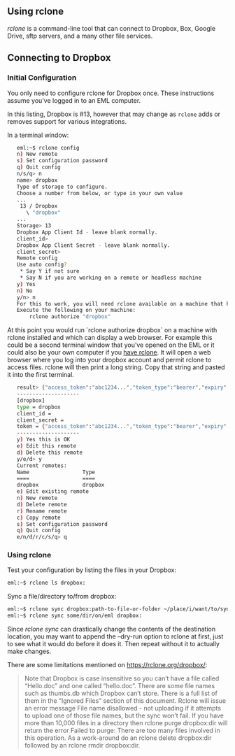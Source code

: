

Using rclone
------------

*rclone* is a command-line tool that can connect to Dropbox, Box, Google
Drive, sftp servers, and a many other file services.

Connecting to Dropbox
---------------------

### Initial Configuration

You only need to configure rclone for Dropbox once. These instructions
assume you've logged in to an EML computer.

:::{.callout-note}
In this listing, Dropbox is #13, however that may change as `rclone` adds or removes support for various integrations.
:::

In a terminal window:

```bash
   eml:~$ rclone config
   n) New remote
   s) Set configuration password
   q) Quit config
   n/s/q> n
   name> dropbox
   Type of storage to configure.
   Choose a number from below, or type in your own value
   ...
    13 / Dropbox
      \ "dropbox"
   ...
   Storage> 13
   Dropbox App Client Id - leave blank normally.
   client_id>
   Dropbox App Client Secret - leave blank normally.
   client_secret>
   Remote config
   Use auto config?
    * Say Y if not sure
    * Say N if you are working on a remote or headless machine
   y) Yes
   n) No
   y/n> n
   For this to work, you will need rclone available on a machine that has a web browser available.
   Execute the following on your machine:
       rclone authorize "dropbox"
```

At this point you would run \`rclone authorize dropbox\` on a machine
with rclone installed and which can display a web browser. For example
this could be a second terminal window that you've opened on the EML or
it could also be your own computer if you [have
rclone](https://rclone.org/downloads/). It will open a web browser where
you log into your dropbox account and permit rclone to access files.
rclone will then print a long string. Copy that string and pasted it
into the first terminal.

```bash
   result> {"access_token":"abc1234...","token_type":"bearer","expiry":"0001-01-01T00:00:00Z"}
   --------------------
   [dropbox]
   type = dropbox
   client_id =
   client_secret =
   token = {"access_token":"abc1234...","token_type":"bearer","expiry":"0001-01-01T00:00:00Z"}
   --------------------
   y) Yes this is OK
   e) Edit this remote
   d) Delete this remote
   y/e/d> y
   Current remotes:
   Name                 Type
   ====                 ====
   dropbox              dropbox
   e) Edit existing remote
   n) New remote
   d) Delete remote
   r) Rename remote
   c) Copy remote
   s) Set configuration password
   q) Quit config
   e/n/d/r/c/s/q> q
```

### Using rclone

Test your configuration by listing the files in your Dropbox:

```bash
eml:~$ rclone ls dropbox:
```

Sync a file/directory to/from dropbox:

```bash
eml:~$ rclone sync dropbox:path-to-file-or-folder ~/place/i/want/to/sync/to/
eml:~$ rclone sync some/dir/on/eml dropbox:
```

Since *rclone sync* can drastically change the contents of the
destination location, you may want to append the --dry-run option to
rclone at first, just to see what it would do before it does it. Then
repeat without it to actually make changes.

There are some limitations mentioned on <https://rclone.org/dropbox/>:

> Note that Dropbox is case insensitive so you can’t have a file called
> “Hello.doc” and one called “hello.doc”. There are some file names such
> as thumbs.db which Dropbox can’t store. There is a full list of them
> in the “Ignored Files” section of this document. Rclone will issue an
> error message File name disallowed - not uploading if it attempts to
> upload one of those file names, but the sync won’t fail. If you have
> more than 10,000 files in a directory then rclone purge dropbox:dir
> will return the error Failed to purge: There are too many files
> involved in this operation. As a work-around do an rclone delete
> dropbox:dir followed by an rclone rmdir dropbox:dir.
